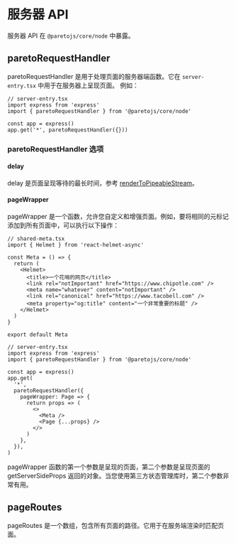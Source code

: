 # 服务器 API

服务器 API 在 `@paretojs/core/node` 中暴露。

## paretoRequestHandler

paretoRequestHandler 是用于处理页面的服务器端函数。它在 `server-entry.tsx` 中用于在服务器上呈现页面。
例如：

```tsx
// server-entry.tsx
import express from 'express'
import { paretoRequestHandler } from '@paretojs/core/node'

const app = express()
app.get('*', paretoRequestHandler({}))
```

### paretoRequestHandler 选项

#### delay

delay 是页面呈现等待的最长时间，参考 [renderToPipeableStream](https://react.dev/reference/react-dom/server/renderToReadableStream#rendertoreadablestream)。

#### pageWrapper

pageWrapper 是一个函数，允许您自定义和增强页面。例如，要将相同的元标记添加到所有页面中，可以执行以下操作：

```tsx
// shared-meta.tsx
import { Helmet } from 'react-helmet-async'

const Meta = () => {
  return (
    <Helmet>
      <title>一个花哨的网页</title>
      <link rel="notImportant" href="https://www.chipotle.com" />
      <meta name="whatever" content="notImportant" />
      <link rel="canonical" href="https://www.tacobell.com" />
      <meta property="og:title" content="一个非常重要的标题" />
    </Helmet>
  )
}

export default Meta

// server-entry.tsx
import express from 'express'
import { paretoRequestHandler } from '@paretojs/core/node'

const app = express()
app.get(
  '*',
  paretoRequestHandler({
    pageWrapper: Page => {
      return props => (
        <>
          <Meta />
          <Page {...props} />
        </>
      )
    },
  }),
)
```

pageWrapper 函数的第一个参数是呈现的页面，第二个参数是呈现页面的 getServerSideProps 返回的对象。当您使用第三方状态管理库时，第二个参数非常有用。

## pageRoutes

pageRoutes 是一个数组，包含所有页面的路径。它用于在服务端渲染时匹配页面。